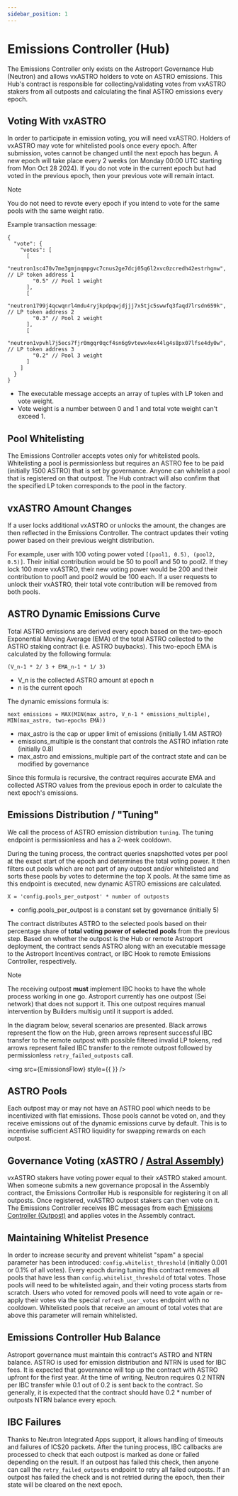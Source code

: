 ```yaml
---
sidebar_position: 1
---
```




# Emissions Controller (Hub)

The Emissions Controller only exists on the Astroport Governance Hub (Neutron) and allows vxASTRO holders to vote on ASTRO emissions. This Hub's contract is responsible for collecting/validating votes from vxASTRO stakers from all outposts and calculating the final ASTRO emissions every epoch.

## Voting With vxASTRO

In order to participate in emission voting, you will need vxASTRO. Holders of vxASTRO may vote for whitelisted pools once every epoch. After submission, votes cannot be changed until the next epoch has begun. A new epoch will take place every 2 weeks (on Monday 00:00 UTC starting from Mon Oct 28 2024). If you do not vote in the current epoch but had voted in the previous epoch, then your previous vote will remain intact. 

> [!NOTE]
> You do not need to revote every epoch if you intend to vote for the same pools with the same weight ratio.

Example transaction message:
```
{
  "vote": {
    "votes": [
      [
        "neutron1sc470v7me3gmjnqmpgvc7cnus2ge7dcj05q6l2xvc0zcredh42estrhgnw", // LP token address 1
        "0.5" // Pool 1 weight
      ],
      [
        "neutron1799j4qcwqnrl4mdu4ryjkpdpqwjdjjj7x5tjc5swwfq3faqd7lrsdn659k", // LP token address 2
        "0.3" // Pool 2 weight
      ],
      [
        "neutron1vpvhl7j5ecs7fjr0mgqr0qcf4sn6g9vtewx4ex44lg4s8px07lfse4dy0w", // LP token address 3
        "0.2" // Pool 3 weight
      ]
    ]
  }
}
```
* The executable message accepts an array of tuples with LP token and vote weight.
* Vote weight is a number between 0 and 1 and total vote weight can't exceed 1.

## Pool Whitelisting

The Emissions Controller accepts votes only for whitelisted pools. Whitelisting a pool is permissionless but requires an ASTRO fee to be paid (initially 1500 ASTRO) that is set by governance. Anyone can whitelist a pool that is registered on that outpost. The Hub contract will also confirm that the specified LP token corresponds to the pool in the factory.

## vxASTRO Amount Changes

If a user locks additional vxASTRO or unlocks the amount, the changes are then reflected in the Emissions Controller. The contract updates their voting power based on their previous weight distribution.

For example, user with 100 voting power voted `[(pool1, 0.5), (pool2, 0.5)]`. Their initial contribution would be 50 to pool1 and 50 to pool2. If they lock 100 more vxASTRO, their new voting power would be 200 and their contribution to pool1 and pool2 would be 100 each. If a user requests to unlock their vxASTRO, their total vote contribution will be removed from both pools.

## ASTRO Dynamic Emissions Curve

Total ASTRO emissions are derived every epoch based on the two-epoch Exponential Moving Average (EMA) of the total ASTRO collected to the ASTRO staking contract (i.e. ASTRO buybacks). This two-epoch EMA is calculated by the following formula:
```
(V_n-1 * 2/ 3 + EMA_n-1 * 1/ 3)
```
* V_n is the collected ASTRO amount at epoch n
* n is the current epoch

The dynamic emissions formula is:
```
next emissions = MAX(MIN(max_astro, V_n-1 * emissions_multiple), MIN(max_astro, two-epochs EMA))
```
* max_astro is the cap or upper limit of emissions (initially 1.4M ASTRO)
* emissions_multiple is the constant that controls the ASTRO inflation rate (initially 0.8)
* max_astro and emissions_multiple part of the contract state and can be modified by governance

Since this formula is recursive, the contract requires accurate EMA and collected ASTRO values from the previous epoch in order to calculate the next epoch's emissions.

## Emissions Distribution / "Tuning"

We call the process of ASTRO emission distribution `tuning`. The tuning endpoint is permissionless and has a 2-week cooldown.

During the tuning process, the contract queries snapshotted votes per pool at the exact start of the epoch and determines the total voting power. It then filters out pools which are not part of any outpost and/or whitelisted and sorts these pools by votes to determine the top X pools. At the same time as this endpoint is executed, new dynamic ASTRO emissions are calculated.
```
X = 'config.pools_per_outpost' * number of outposts
```
* config.pools_per_outpost is a constant set by governance (initially 5)

The contract distributes ASTRO to the selected pools based on their percentage share of **total voting power of selected pools** from the previous step. Based on whether the outpost is the Hub or remote Astroport deployment, the contract sends ASTRO along with an executable message to the Astroport Incentives contract, or IBC Hook to remote Emissions Controller, respectively.

> [!NOTE]
> The receiving outpost **must** implement IBC hooks to have the whole process working in one go. Astroport currently has one outpost (Sei network) that does not support it. This one outpost requires manual intervention by Builders multisig until it support is added.

In the diagram below, several scenarios are presented. Black arrows represent the flow on the Hub, green arrows represent successful IBC transfer to the remote outpost with possible filtered invalid LP tokens, red arrows represent failed IBC transfer to the remote outpost followed by permissionless `retry_failed_outposts` call.

<img src={EmissionsFlow} style={{ }} />

## ASTRO Pools

Each outpost may or may not have an ASTRO pool which needs to be incentivized with flat emissions. Those pools cannot be voted on, and they receive emissions out of the dynamic emissions curve by default. This is to incentivise sufficient ASTRO liquidity for swapping rewards on each outpost.

## Governance Voting (xASTRO / [Astral Assembly](../astral-assembly.mdx))

vxASTRO stakers have voting power equal to their xASTRO staked amount. When someone submits a new governance proposal in the Assembly contract, the Emissions Controller Hub is responsible for registering it on all outposts. Once registered, vxASTRO outpost stakers can then vote on it. The Emissions Controller receives IBC messages from each [Emissions Controller (Outpost)](emissions-controller-outpost.mdx) and applies votes in the Assembly contract.

## Maintaining Whitelist Presence

In order to increase security and prevent whitelist "spam" a special parameter has been introduced: `config.whitelist_threshold` (initially 0.001 or 0.1% of all votes). Every epoch during tuning this contract removes all pools that have less than `config.whitelist_threshold` of total votes. Those pools will need to be whitelisted again, and their voting process starts from scratch. Users who voted for removed pools will need to vote again or re-apply their votes via the special `refresh_user_votes` endpoint with no cooldown. Whitelisted pools that receive an amount of total votes that are above this parameter will remain whitelisted.

## Emissions Controller Hub Balance

Astroport governance must maintain this contract's ASTRO and NTRN balance. ASTRO is used for emission distribution and NTRN is used for IBC fees. It is expected that governance will top up the contract with ASTRO upfront for the first year. At the time of writing, Neutron requires 0.2 NTRN per IBC transfer while 0.1 out of 0.2 is sent back to the contract. So generally, it is expected that the contract should have 0.2 * number of outposts NTRN balance every epoch.

## IBC Failures

Thanks to Neutron Integrated Apps support, it allows handling of timeouts and failures of ICS20 packets. After the tuning process, IBC callbacks are processed to check that each outpost is marked as done or failed depending on the result. If an outpost has failed this check, then anyone can call the `retry_failed_outposts` endpoint to retry all failed outposts. If an outpost has failed the check and is not retried during the epoch, then their state will be cleared on the next epoch.
